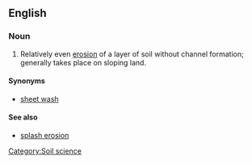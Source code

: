 ==English==
===Noun===
{{en-noun|-|sg=[[sheet]] [[erosion]]}}

# Relatively even [[erosion]] of a layer of soil without channel formation; generally takes place on sloping land.

====Synonyms====
*[[sheet wash]]

====See also====
*[[splash erosion]]

[[Category:Soil science]]